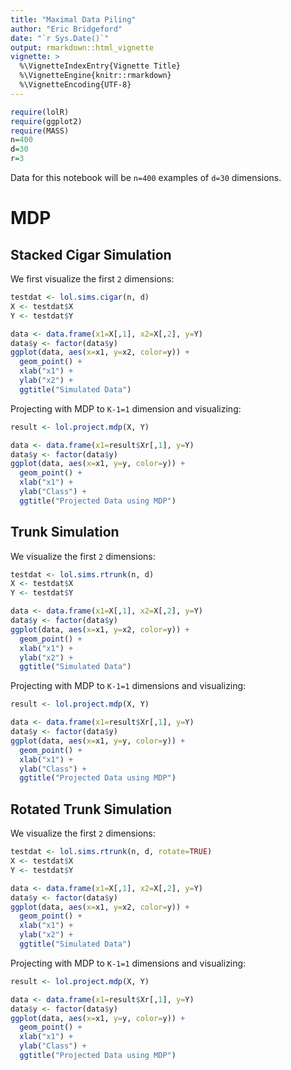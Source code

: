 ```yaml
---
title: "Maximal Data Piling"
author: "Eric Bridgeford"
date: "`r Sys.Date()`"
output: rmarkdown::html_vignette
vignette: >
  %\VignetteIndexEntry{Vignette Title}
  %\VignetteEngine{knitr::rmarkdown}
  %\VignetteEncoding{UTF-8}
---
```


```r
require(lolR)
require(ggplot2)
require(MASS)
n=400
d=30
r=3
```

Data for this notebook will be `n=400` examples of `d=30` dimensions.

# MDP

## Stacked Cigar Simulation

We first visualize the first `2` dimensions:

```r
testdat <- lol.sims.cigar(n, d)
X <- testdat$X
Y <- testdat$Y

data <- data.frame(x1=X[,1], x2=X[,2], y=Y)
data$y <- factor(data$y)
ggplot(data, aes(x=x1, y=x2, color=y)) +
  geom_point() +
  xlab("x1") +
  ylab("x2") +
  ggtitle("Simulated Data")
```

Projecting with MDP to `K-1=1` dimension and visualizing:

```r
result <- lol.project.mdp(X, Y)

data <- data.frame(x1=result$Xr[,1], y=Y)
data$y <- factor(data$y)
ggplot(data, aes(x=x1, y=y, color=y)) +
  geom_point() +
  xlab("x1") +
  ylab("Class") +
  ggtitle("Projected Data using MDP")
```

## Trunk Simulation

We visualize the first `2` dimensions:

```r
testdat <- lol.sims.rtrunk(n, d)
X <- testdat$X
Y <- testdat$Y

data <- data.frame(x1=X[,1], x2=X[,2], y=Y)
data$y <- factor(data$y)
ggplot(data, aes(x=x1, y=x2, color=y)) +
  geom_point() +
  xlab("x1") +
  ylab("x2") +
  ggtitle("Simulated Data")
```

Projecting with MDP to `K-1=1` dimensions and visualizing:

```r
result <- lol.project.mdp(X, Y)

data <- data.frame(x1=result$Xr[,1], y=Y)
data$y <- factor(data$y)
ggplot(data, aes(x=x1, y=y, color=y)) +
  geom_point() +
  xlab("x1") +
  ylab("Class") +
  ggtitle("Projected Data using MDP")
```

## Rotated Trunk Simulation

We visualize the first `2` dimensions:

```r
testdat <- lol.sims.rtrunk(n, d, rotate=TRUE)
X <- testdat$X
Y <- testdat$Y

data <- data.frame(x1=X[,1], x2=X[,2], y=Y)
data$y <- factor(data$y)
ggplot(data, aes(x=x1, y=x2, color=y)) +
  geom_point() +
  xlab("x1") +
  ylab("x2") +
  ggtitle("Simulated Data")
```

Projecting with MDP to `K-1=1` dimensions and visualizing:

```r
result <- lol.project.mdp(X, Y)

data <- data.frame(x1=result$Xr[,1], y=Y)
data$y <- factor(data$y)
ggplot(data, aes(x=x1, y=y, color=y)) +
  geom_point() +
  xlab("x1") +
  ylab("Class") +
  ggtitle("Projected Data using MDP")
```
